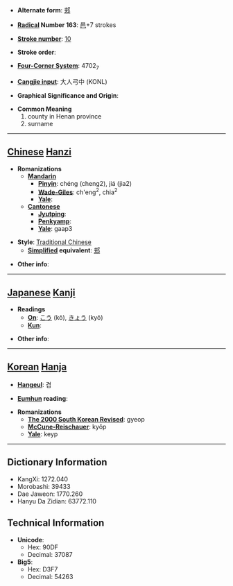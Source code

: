 * '''Alternate form''': [[郏]]

* '''[[Wiktionary:Chinese radical index| Radical]] Number 163''': [[Wiktionary:Chinese radical index 邑|邑]]+7 strokes

* '''[[Wiktionary:Chinese total strokes index|Stroke number]]''': [[Wiktionary:Chinese total strokes index 10|10]]

* '''Stroke order''': 

* '''[[Wiktionary:Chinese four corner index|Four-Corner System]]''': 4702<sub>7</sub>

* '''[[Wiktionary:Chinese Cangjie index|Cangjie input]]''': 大人弓中 (KONL)

* '''Graphical Significance and Origin''': 

* '''Common Meaning'''
*#county in Henan province
*# surname


----

== [[Chinese]] [[Hanzi]] ==

* '''Romanizations'''
** '''[[Mandarin]]'''
*** '''[[Pinyin]]''': chéng (cheng2), jiá (jia2)
*** '''[[Wade-Giles]]''': ch'eng<sup>2</sup>, chia<sup>2</sup>
*** '''[[Yale]]''': 
** '''[[Cantonese]]'''
*** '''[[Jyutping]]''':
*** '''[[Penkyamp]]''': 
*** '''[[Yale]]''': gaap3

* '''Style''': [[Traditional Chinese]] 
** '''[[Simplified Chinese|Simplified]] equivalent''': [[郏]]

* '''Other info''': 

----

== [[Japanese]] [[Kanji]] ==

* '''Readings'''
** '''[[On]]''': [[こう]] (kō), [[きょう]] (kyō)
** '''[[Kun]]''': 

* '''Other info''':  

----

== [[Korean]] [[Hanja]] ==

* '''[[Hangeul]]''': 겹

* '''[[Eumhun]] reading''': 

* '''Romanizations'''
** '''[[The 2000 South Korean Revised Romanization|The 2000 South Korean Revised]]''': gyeop
** '''[[McCune-Reischauer]]''': kyŏp
** '''[[Yale]]''': keyp

----

== Dictionary Information ==

* KangXi: 1272.040
* Morobashi: 39433
* Dae Jaweon: 1770.260
* Hanyu Da Zidian: 63772.110

== Technical Information ==

* '''Unicode''':
** Hex: 90DF
** Decimal: 37087
* '''Big5''':
** Hex: D3F7
** Decimal: 54263